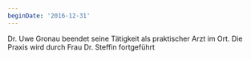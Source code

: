```yaml
---
beginDate: '2016-12-31'
---
```


Dr. Uwe Gronau beendet seine Tätigkeit als praktischer Arzt im Ort. Die Praxis
wird durch Frau Dr. Steffin fortgeführt

